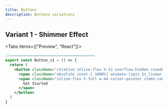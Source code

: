 ```yaml
---
title: Buttons
description: Buttons variations
---
```




## Variant 1 - Shimmer Effect

<Tabs items={["Preview", "React"]}>
  <Tab value="Preview">
  <div className="flex-row-center pt-4">
    <Button_v1 />
  </div>
  </Tab>
  <Tab value="React">

```jsx
//======================================
export const Button_v1 = () => {
  return (
    <button className="relative inline-flex h-12 overflow-hidden rounded-full p-[2px] shadow-lg focus:outline-none focus:ring-1 focus:ring-zinc-400 focus:ring-offset-2 focus:ring-offset-zinc-50">
      <span className="absolute inset-[-1000%] animate-[spin_5s_linear_infinite_reverse] dark:bg-[conic-gradient(from_90deg_at_50%_50%,#fff_0%,#000_7%)] bg-[conic-gradient(from_90deg_at_50%_50%,#000_0%,#fff_5%)]" />
      <span className="inline-flex h-full w-44 cursor-pointer items-center justify-center rounded-full bg-primary-900 px-3 py-1 font-semibold text-zinc-800 dark:text-zinc-200 backdrop-blur-[72px] bg-white/90 dark:bg-zinc-900">
        Get Started
      </span>
    </button>
  )
}
```
</Tab>
</Tabs>

